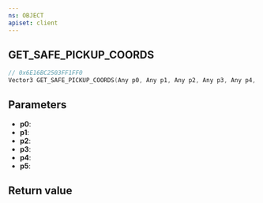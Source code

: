 ```yaml
---
ns: OBJECT
apiset: client
---
```

## GET_SAFE_PICKUP_COORDS

```c
// 0x6E16BC2503FF1FF0
Vector3 GET_SAFE_PICKUP_COORDS(Any p0, Any p1, Any p2, Any p3, Any p4, Any p5);
```


## Parameters
* **p0**:
* **p1**:
* **p2**:
* **p3**:
* **p4**:
* **p5**:

## Return value